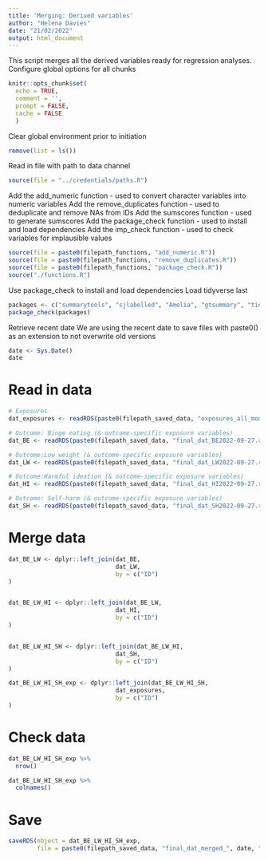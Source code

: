 ```yaml
---
title: 'Merging: Derived variables'
author: "Helena Davies"
date: "21/02/2022"
output: html_document
---
```


This script merges all the derived variables ready for regression analyses.
Configure global options for all chunks
```r
knitr::opts_chunk$set(
  echo = TRUE,
  comment = '',
  prompt = FALSE,
  cache = FALSE
  )
```

Clear global environment prior to initiation
```r
remove(list = ls())
```

Read in file with path to data channel
```r
source(file = "../credentials/paths.R")
```

Add the add_numeric function - used to convert character variables into numeric variables
Add the remove_duplicates function - used to deduplicate and remove NAs from IDs
Add the sumscores function - used to generate sumscores
Add the package_check function - used to install and load dependencies
Add the imp_check function - used to check variables for implausible values
```r
source(file = paste0(filepath_functions, "add_numeric.R"))
source(file = paste0(filepath_functions, "remove_duplicates.R"))
source(file = paste0(filepath_functions, "package_check.R"))
source("./functions.R")
```

Use package_check to install and load dependencies
Load tidyverse last
```r
packages <- c("summarytools", "sjlabelled", "Amelia", "gtsummary", "tidyverse")
package_check(packages)
```

Retrieve recent date
We are using the recent date to save files with paste0() as an extension to not overwrite old versions
```r
date <- Sys.Date()
date
```

# Read in data
```r
# Exposures
dat_exposures <- readRDS(paste0(filepath_saved_data, "exposures_all_models2022-09-27.rds"))

# Outcome: Binge eating (& outcome-specific exposure variables)
dat_BE <- readRDS(paste0(filepath_saved_data, "final_dat_BE2022-09-27.rds"))

# Outcome:Low weight (& outcome-specific exposure variables)
dat_LW <- readRDS(paste0(filepath_saved_data, "final_dat_LW2022-09-27.rds"))

# Outcome:Harmful ideation (& outcome-specific exposure variables)
dat_HI <- readRDS(paste0(filepath_saved_data, "final_dat_HI2022-09-27.rds"))

# Outcome: Self-harm (& outcome-specific exposure variables)
dat_SH <- readRDS(paste0(filepath_saved_data, "final_dat_SH2022-09-27.rds"))
```

# Merge data
```r
dat_BE_LW <- dplyr::left_join(dat_BE,
                              dat_LW,
                              by = c("ID")
)


dat_BE_LW_HI <- dplyr::left_join(dat_BE_LW,
                              dat_HI,
                              by = c("ID")
)


dat_BE_LW_HI_SH <- dplyr::left_join(dat_BE_LW_HI,
                              dat_SH,
                              by = c("ID")
)

dat_BE_LW_HI_SH_exp <- dplyr::left_join(dat_BE_LW_HI_SH,
                              dat_exposures,
                              by = c("ID")
)
```

# Check data
```r
dat_BE_LW_HI_SH_exp %>%
  nrow()

dat_BE_LW_HI_SH_exp %>%
  colnames()
```

# Save
```r
saveRDS(object = dat_BE_LW_HI_SH_exp,
        file = paste0(filepath_saved_data, "final_dat_merged_", date, ".rds"))
```

